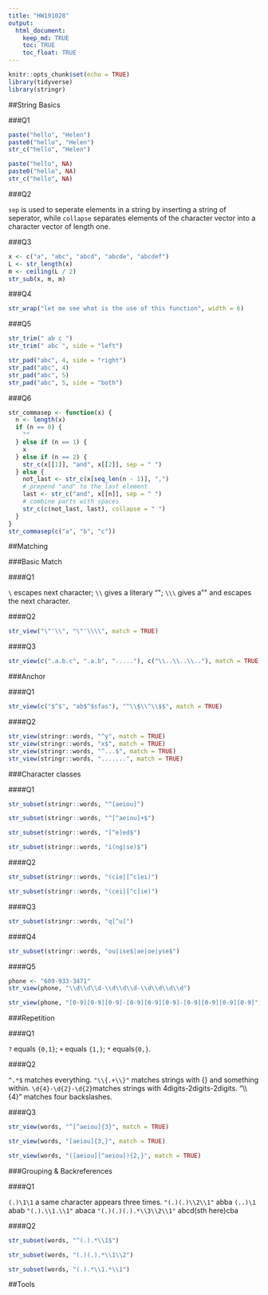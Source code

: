 ```yaml
---
title: "HW191028"
output:
  html_document:
    keep_md: TRUE
    toc: TRUE
    toc_float: TRUE
---
```


```r
knitr::opts_chunk$set(echo = TRUE)
library(tidyverse)
library(stringr)
```

##String Basics

###Q1

```r
paste("hello", "Helen")
paste0("hello", "Helen")
str_c("hello", "Helen")
```

```r
paste("hello", NA)
paste0("hello", NA)
str_c("hello", NA)
```

###Q2

`sep` is used to seperate elements in a string by inserting a string of seperator, while `collapse` separates elements of the character vector into a character vector of length one.

###Q3

```r
x <- c("a", "abc", "abcd", "abcde", "abcdef")
L <- str_length(x)
m <- ceiling(L / 2)
str_sub(x, m, m)
```

###Q4

```r
str_wrap("let me see what is the use of this function", width = 6)
```

###Q5

```r
str_trim(" ab c ")
str_trim(" abc ", side = "left")
```

```r
str_pad("abc", 4, side = "right")
str_pad("abc", 4)
str_pad("abc", 5)
str_pad("abc", 5, side = "both")
```

###Q6

```r
str_commasep <- function(x) {
  n <- length(x)
  if (n == 0) {
    ""
  } else if (n == 1) {
    x
  } else if (n == 2) {
    str_c(x[[1]], "and", x[[2]], sep = " ")
  } else {
    not_last <- str_c(x[seq_len(n - 1)], ",")
    # prepend "and" to the last element
    last <- str_c("and", x[[n]], sep = " ")
    # combine parts with spaces
    str_c(c(not_last, last), collapse = " ")
  }
}
str_commasep(c("a", "b", "c"))
```

##Matching

###Basic Match

####Q1

`\` escapes next character; `\\` gives a literary "\"; `\\\` gives a "\" and escapes the next character.

####Q2

```r
str_view("\"'\\", "\"'\\\\", match = TRUE)
```

####Q3

```r
str_view(c(".a.b.c", ".a.b", "....."), c("\\..\\..\\.."), match = TRUE)
```

###Anchor

####Q1

```r
str_view(c("$^$", "ab$^$sfas"), "^\\$\\^\\$$", match = TRUE)
```

####Q2

```r
str_view(stringr::words, "^y", match = TRUE)
str_view(stringr::words, "x$", match = TRUE)
str_view(stringr::words, "^...$", match = TRUE)
str_view(stringr::words, ".......", match = TRUE)
```

###Character classes

####Q1

```r
str_subset(stringr::words, "^[aeiou]")
```

```r
str_subset(stringr::words, "^[^aeiou]+$")
```

```r
str_subset(stringr::words, "[^e]ed$")
```

```r
str_subset(stringr::words, "i(ng|se)$")
```

####Q2

```r
str_subset(stringr::words, "(cie|[^c]ei)")
```

```r
str_subset(stringr::words, "(cei|[^c]ie)")
```

####Q3

```r
str_subset(stringr::words, "q[^u]")
```

####Q4

```r
str_subset(stringr::words, "ou|ise$|ae|oe|yse$")
```

####Q5

```r
phone <- "609-933-3471"
str_view(phone, "\\d\\d\\d-\\d\\d\\d-\\d\\d\\d\\d")
```

```r
str_view(phone, "[0-9][0-9][0-9]-[0-9][0-9][0-9]-[0-9][0-9][0-9][0-9]")
```

###Repetition

####Q1

`?` equals `{0,1}`; `+` equals `{1,}`; `*` equals`{0,}`.

####Q2

`^.*$` matches everything.
`"\\{.+\\}"` matches strings with {} and something within.
`\d{4}-\d{2}-\d{2}`matches strings with 4digits-2digits-2digits.
"\\\\{4}" matches four backslashes.

####Q3

```r
str_view(words, "^[^aeiou]{3}", match = TRUE)
```

```r
str_view(words, "[aeiou]{3,}", match = TRUE)
```

```r
str_view(words, "([aeiou][^aeiou]){2,}", match = TRUE)
```

###Grouping & Backreferences

####Q1

`(.)\1\1` a same character appears three times.
`"(.)(.)\\2\\1"` abba
`(..)\1` abab
`"(.).\\1.\\1"` abaca
`"(.)(.)(.).*\\3\\2\\1"` abcd(sth here)cba

####Q2

```r
str_subset(words, "^(.).*\\1$")
```

```r
str_subset(words, "(.)(.).*\\1\\2")
```

```r
str_subset(words, "(.).*\\1.*\\1")
```

##Tools
